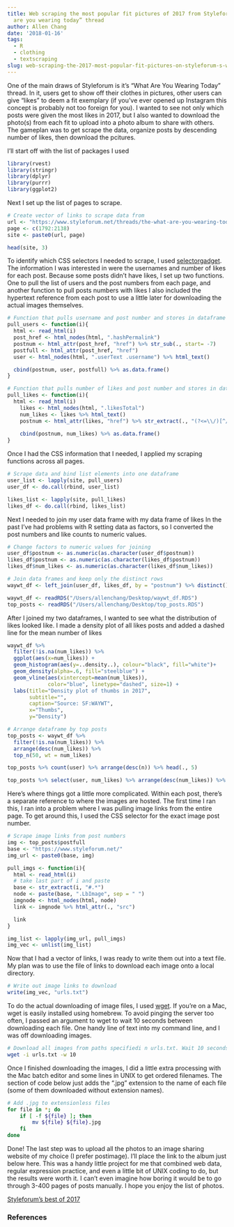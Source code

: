 ```yaml
---
title: Web scraping the most popular fit pictures of 2017 from Styleforum’s “What
  are you wearing today” thread
author: Allen Chang
date: '2018-01-16'
tags:
  - R
  - clothing
  - textscraping
slug: web-scraping-the-2017-most-popular-fit-pictures-on-styleforum-s-what-are-you-wearing-today-thread
---
```


One of the main draws of Styleforum is it's "What Are You Wearing Today" thread. In it, users get to show off their clothes in  pictures, other users can give "likes" to deem a fit exemplary (if you've ever opened up Instagram this concept is probably not too foreign for you). I wanted to see not only which posts were given the most likes in 2017, but I also wanted to download the photo(s) from each fit to upload into a photo album to share with others. The gameplan was to get scrape the data, organize posts by descending number of likes, then download the pcitures.

I'll start off with the list of packages I used

```r
library(rvest)
library(stringr)
library(dplyr)
library(purrr)
library(ggplot2)
```

Next I set up the list of pages to scrape.

```r
# Create vector of links to scrape data from
url <- "https://www.styleforum.net/threads/the-what-are-you-wearing-today-waywt-discussion-thread-part-ii.394687/page-"
page <- c(1792:2138)
site <- paste0(url, page)

head(site, 3)
```

To identify which CSS selectors I needed to scrape, I used [selectorgadget](http://selectorgadget.com/). The information I was interested in were the usernames and number of likes for each post. Because some posts didn't have likes, I set up two functions. One to pull the list of users and the post numbers from each page, and another function to pull posts numbers with likes I also included the hypertext reference from each post to use a little later for downloading the actual images themselves. 

```r
# Function that pulls username and post number and stores in dataframe
pull_users <- function(i){
  html <- read_html(i)
  post_href <- html_nodes(html, ".hashPermalink")
  postnum <- html_attr(post_href, "href") %>% str_sub(., start= -7)
  postfull <- html_attr(post_href, "href")
  user <- html_nodes(html, ".userText .username") %>% html_text()

  cbind(postnum, user, postfull) %>% as.data.frame()
}

# Function that pulls number of likes and post number and stores in dataframe
pull_likes <- function(i){
  html <- read_html(i)
    likes <- html_nodes(html, ".likesTotal")
    num_likes <- likes %>% html_text()
    postnum <- html_attr(likes, "href") %>% str_extract(., "(?<=\\/)[^/]+(?=\\/)")
    
    cbind(postnum, num_likes) %>% as.data.frame()
}
```

Once I had the CSS information that I needed, I applied my scraping functions across all pages.

```r
# Scrape data and bind list elements into one dataframe
user_list <- lapply(site, pull_users)
user_df <- do.call(rbind, user_list)

likes_list <- lapply(site, pull_likes)
likes_df <- do.call(rbind, likes_list)
```

Next I needed to join my user data frame with my data frame of likes In the past I've had problems with R setting data as factors, so I converted the post numbers and like counts to numeric values. 

```r
# Change factors to numeric values for joining
user_df$postnum <- as.numeric(as.character(user_df$postnum))
likes_df$postnum <- as.numeric(as.character(likes_df$postnum))
likes_df$num_likes <- as.numeric(as.character(likes_df$num_likes))

# Join data frames and keep only the distinct rows
waywt_df <- left_join(user_df, likes_df, by = "postnum") %>% distinct()
```

```r
waywt_df <- readRDS("/Users/allenchang/Desktop/waywt_df.RDS")
top_posts <- readRDS("/Users/allenchang/Desktop/top_posts.RDS")
```

After I joined my two dataframes, I wanted to see what the distribution of likes looked like. I made a density plot of all likes posts and added a dashed line for the mean number of likes 

```r
waywt_df %>% 
  filter(!is.na(num_likes)) %>%
  ggplot(aes(x=num_likes)) + 
  geom_histogram(aes(y=..density..), colour="black", fill="white")+
  geom_density(alpha=.6, fill="steelblue") +
  geom_vline(aes(xintercept=mean(num_likes)),
             color="blue", linetype="dashed", size=1) +
  labs(title="Density plot of thumbs in 2017", 
       subtitle="",
       caption="Source: SF:WAYWT",
       x="Thumbs",
       y="Density")
```



```r
# Arrange dataframe by top posts
top_posts <- waywt_df %>%
  filter(!is.na(num_likes)) %>%
  arrange(desc(num_likes)) %>%
  top_n(50, wt = num_likes) 

top_posts %>% count(user) %>% arrange(desc(n)) %>% head(., 5)

top_posts %>% select(user, num_likes) %>% arrange(desc(num_likes)) %>% head(., 5)

```

Here's where things got a little more complicated. Within each post, there's a separate reference to where the images are hosted. The first time I ran this, I ran into a problem where I was pulling image links from the entire page. To get around this, I used the CSS selector for the exact image post number.

```r
# Scrape image links from post numbers 
img <- top_posts$postfull
base <- "https://www.styleforum.net/"
img_url <- paste0(base, img)

pull_imgs <- function(i){
  html <- read_html(i)
  # take last part of i and paste
  base <- str_extract(i, "#.*")
  node <- paste(base, ".LbImage", sep = " ")
  imgnode <- html_nodes(html, node)
  link <- imgnode %>% html_attr(., "src")

  link
}

img_list <- lapply(img_url, pull_imgs)
img_vec <- unlist(img_list)
```

Now that I had a vector of links, I was ready to write them out into a text file. My plan was to use the file of links to download each image onto a local directory.

```r
# Write out image links to download
write(img_vec, "urls.txt")
```

To do the actual downloading of image files, I used [wget](https://www.gnu.org/software/wget/). If you're on a Mac, wget is easily installed using homebrew. To avoid pinging the server too often, I passed an argument to wget to wait 10 seconds between downloading each file. One handy line of text into my command line, and I was off downloading images.

```bash
# Download all images from paths specifiedi n urls.txt. Wait 10 seconds between each download
wget -i urls.txt -w 10
```

Once I finished downloading the images, I did a little extra processing with the Mac batch editor and some lines in UNIX to get ordered filenames. The section of code below just adds the ".jpg" extension to the name of each file (some of them downloaded without extension names).

```bash
# Add .jpg to extensionless files
for file in *; do
    if [ -f ${file} ]; then
        mv ${file} ${file}.jpg
    fi
done
```

Done! The last step was to upload all the photos to an image sharing website of my choice (I prefer postimage). I'll place the link to the album just below here. This was a handy little project for me that combined web data, regular expression practice, and even a little bit of UNIX coding to do, but the results were worth it. I can't even imagine how boring it would be to go through 3-400 pages of posts manually. I hope you enjoy the list of photos.

[Styleforum's best of 2017](https://postimg.org/gallery/1szjk8a92/)

### References